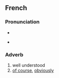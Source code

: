 ==French==

===Pronunciation===
* {{fr-IPA|bien‿entendu}}

* {{audio|Fr-bien-entendu.ogg|Audio (Paris region, France)|lang=fr}}

===Adverb===
{{fr-adv}}

# well understood
# [[of course]], [[obviously]]